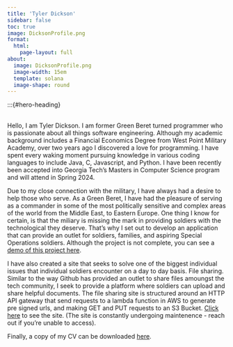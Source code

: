 ```yaml
---
title: 'Tyler Dickson'
sidebar: false
toc: true
image: DicksonProfile.png
format:
  html:
    page-layout: full
about:
  image: DicksonProfile.png
  image-width: 15em
  template: solana
  image-shape: round
---
```


:::{#hero-heading}
```{=html}


<a class="btn btn-outline", href="https://github.com/tcdickson/" target="_blank" rel="noopener noreferrer">
    <i class="bi bi-github" role='img' aria-label='Github'></i>
</a>
<a class="btn btn-outline", href="https://www.linkedin.com/in/tyler-dickson-7571247a/" target="_blank" rel="noopener noreferrer">
    <i class="bi bi-linkedin" role='img' aria-label='LinkedIn'></i>
</a>
<a class="btn btn-outline", href="mailto:tylerdickson17@gmail.com" target="_blank" rel="noopener noreferrer">
    <i class="ai bi-envelope" role='img' aria-label='email'></i>
    </a>

</a>
```
<br>
Hello, I am Tyler Dickson. I am former Green Beret turned programmer who is passionate about all things software engineering. Although my academic background includes a Financial Economics Degree from West Point Military Academy, over two years ago I discovered a love for programming. I have spent every waking moment pursuing knowledge in various coding languages to include Java, C, Javascript, and Python. I have been recently been accepted into Georgia Tech's Masters in Computer Science program and will attend in Spring 2024. 
<br>

Due to my close connection with the military, I have always had a desire to help those who serve. As a Green Beret, I have had the pleasure of serving as a commander in some of the most politically sensitive and complex areas of the world from the Middle East, to Eastern Europe. One thing I know for certain, is that the miliary is missing the mark in providing soldiers with the technological they deserve. That's why I set out to develop an application that can provide an outlet for soldiers, families, and aspiring Special Operations soldiers. Although the project is not complete, you can see a [demo of this project here](https://youtu.be/yswU-CFTsh4?si=49Sop1xRnDuBgrEI).


I have also created a site that seeks to solve one of the biggest individual issues that individual soldiers encounter on a day to day basis. File sharing. Similar to the way Github has provided an outlet to share files amoungst the tech community, I seek to provide a platform where soldiers can upload and share helpful documents. The file sharing site is structured around an HTTP API gateway that send requests to a lambda function in AWS to generate pre signed urls, and making GET and PUT requests to an S3 Bucket. [Click here](https://greencollectives.com/) to see the site. (The site is constantly undergoing maintenence - reach out if you're unable to access). 

Finally, a copy of my CV can be downloaded [here](Assets/Dickson_Resume.pdf)</a>. 